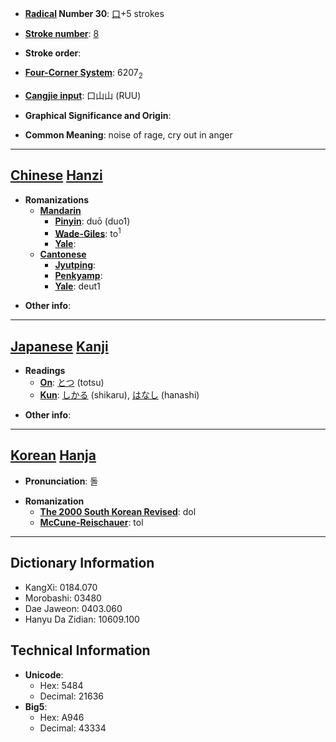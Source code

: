 * '''[[Wiktionary:Chinese radical index| Radical]] Number 30''': [[Wiktionary:Chinese radical index 口|口]]+5 strokes

* '''[[Wiktionary:Chinese total strokes index|Stroke number]]''': [[Wiktionary:Chinese total strokes index 8|8]]

* '''Stroke order''': 

* '''[[Wiktionary:Chinese four corner index|Four-Corner System]]''': 6207<sub>2</sub>

* '''[[Wiktionary:Chinese Cangjie index|Cangjie input]]''': 口山山 (RUU)

* '''Graphical Significance and Origin''': 

* '''Common Meaning''': noise of rage, cry out in anger

----

== [[Chinese]] [[Hanzi]] ==

* '''Romanizations'''
** '''[[Mandarin]]'''
*** '''[[Pinyin]]''': duō (duo1)
*** '''[[Wade-Giles]]''': to<sup>1</sup>
*** '''[[Yale]]''': 
** '''[[Cantonese]]'''
*** '''[[Jyutping]]''':
*** '''[[Penkyamp]]''': 
*** '''[[Yale]]''': deut1

* '''Other info''': 

----

== [[Japanese]] [[Kanji]] ==

* '''Readings'''
** '''[[On]]''': [[とつ]] (totsu)
** '''[[Kun]]''': [[しかる]] (shikaru), [[はなし]] (hanashi)

* '''Other info''':  

----

== [[Korean]] [[Hanja]] ==

* '''Pronunciation''': 돌

* '''Romanization'''
** '''[[The 2000 South Korean Revised Romanization|The 2000 South Korean Revised]]''': dol
** '''[[McCune-Reischauer]]''': tol

----

== Dictionary Information ==

* KangXi: 0184.070
* Morobashi: 03480
* Dae Jaweon: 0403.060
* Hanyu Da Zidian: 10609.100

== Technical Information ==

* '''Unicode''':
** Hex: 5484
** Decimal: 21636
* '''Big5''':
** Hex: A946
** Decimal: 43334